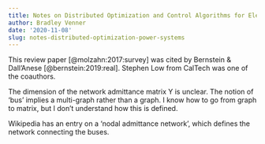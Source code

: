 ```yaml
---
title: Notes on Distributed Optimization and Control Algorithms for Electric Power System
author: Bradley Venner
date: '2020-11-08'
slug: notes-distributed-optimization-power-systems
---
```


This review paper [@molzahn:2017:survey] was cited by Bernstein & Dall’Anese [@bernstein:2019:real].  Stephen Low from CalTech was one of the coauthors.

The dimension of the network admittance matrix Y is unclear.  The notion of 'bus' implies a multi-graph rather than a graph.  I know how to go from graph to matrix, but I don't understand how this is defined.

Wikipedia has an entry on a 'nodal admittance network', which defines the network connecting the buses.   
